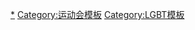 {{navbox
| name  = 同樂運動會
| title = [[同樂運動會]]
| titlestyle = 
| list1 = {{le|1982年同樂運動會|1982 Gay Games|1982 舊金山}} - {{le|1986年同樂運動會|1986 Gay Games|1986 舊金山}} - {{le|1990年同樂運動會|1990 Gay Games|1990 溫哥華}} - [[1994年同樂運動會|1994 紐約]] - [[1998年同樂運動會|1998 阿姆斯特丹]] - [[2002年同樂運動會|2002 雪梨]] - [[2006年同樂運動會|2006 芝加哥]] - [[2010年同樂運動會|2010 科隆]] - {{tsl|en|2014 Gay Games|2014年同樂運動會|2014 克里夫蘭／阿克倫}} - [[2018年同樂運動會|2018 巴黎]] - [[2022年同乐运动会|2022 香港／瓜达拉哈拉]] - [[2026年同乐运动会| 2026 瓦伦西亚]]

| below = 
{{参见|同乐运动会联合会}}

}}
<noinclude>
[[Category:同樂運動會|*]]
[[Category:运动会模板]]
[[Category:LGBT模板]]
</noinclude>